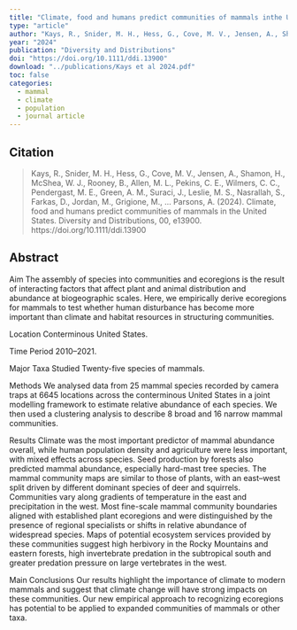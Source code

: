 ```yaml
---
title: "Climate, food and humans predict communities of mammals inthe United States"
type: "article"
author: "Kays, R., Snider, M. H., Hess, G., Cove, M. V., Jensen, A., Shamon, H., McShea, W. J., Rooney, B., Allen, M. L., Pekins, C. E., Wilmers, C. C., Pendergast, M. E., Green, A. M., Suraci, J., Leslie, M. S., Nasrallah, S., Farkas, D., Jordan, M., Grigione, M., … Parsons, A."
year: "2024"
publication: "Diversity and Distributions"
doi: "https://doi.org/10.1111/ddi.13900"
download: "../publications/Kays et al 2024.pdf"
toc: false
categories:
  - mammal
  - climate
  - population
  - journal article
---
```


## Citation 

> Kays, R., Snider, M. H., Hess, G., Cove, M. V., Jensen, A., Shamon, H., McShea, W. J., Rooney, B., Allen, M. L., Pekins, C. E., Wilmers, C. C., Pendergast, M. E., Green, A. M., Suraci, J., Leslie, M. S., Nasrallah, S., Farkas, D., Jordan, M., Grigione, M., … Parsons, A. (2024). Climate, food and humans predict communities of mammals in the United States. Diversity and Distributions, 00, e13900. https://doi.org/10.1111/ddi.13900

## Abstract

Aim
The assembly of species into communities and ecoregions is the result of interacting factors that affect plant and animal distribution and abundance at biogeographic scales. Here, we empirically derive ecoregions for mammals to test whether human disturbance has become more important than climate and habitat resources in structuring communities.

Location
Conterminous United States.

Time Period
2010–2021.

Major Taxa Studied
Twenty-five species of mammals.

Methods
We analysed data from 25 mammal species recorded by camera traps at 6645 locations across the conterminous United States in a joint modelling framework to estimate relative abundance of each species. We then used a clustering analysis to describe 8 broad and 16 narrow mammal communities.

Results
Climate was the most important predictor of mammal abundance overall, while human population density and agriculture were less important, with mixed effects across species. Seed production by forests also predicted mammal abundance, especially hard-mast tree species. The mammal community maps are similar to those of plants, with an east–west split driven by different dominant species of deer and squirrels. Communities vary along gradients of temperature in the east and precipitation in the west. Most fine-scale mammal community boundaries aligned with established plant ecoregions and were distinguished by the presence of regional specialists or shifts in relative abundance of widespread species. Maps of potential ecosystem services provided by these communities suggest high herbivory in the Rocky Mountains and eastern forests, high invertebrate predation in the subtropical south and greater predation pressure on large vertebrates in the west.

Main Conclusions
Our results highlight the importance of climate to modern mammals and suggest that climate change will have strong impacts on these communities. Our new empirical approach to recognizing ecoregions has potential to be applied to expanded communities of mammals or other taxa.